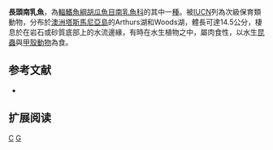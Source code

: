 {{Speciesbox 
| genus = Galaxias
| species = tanycephalus
| status = VU
| status_system = IUCN3.1
| authority = [[Fulton|Fulton]], 1978
| synonyms = 
}}

'''長頭南乳魚'''，為[[輻鰭魚綱|輻鰭魚綱]][[胡瓜魚目|胡瓜魚目]][[南乳魚科|南乳魚科]]的其中一[[種|種]]。被[[IUCN|IUCN]]列為次級保育類動物，分布於[[澳洲|澳洲]][[塔斯馬尼亞島|塔斯馬尼亞島]]的Arthurs湖和Woods湖，體長可達14.5公分，棲息於在岩石或砂質底部上的水流邊緣，有時在水生植物之中，屬肉食性，以水生[[昆蟲|昆蟲]]與[[甲殼動物|甲殼動物]]為食。

==参考文献==
*{{FishBase_species|genus=Galaxias|species=tanycephalus|year=2011|month=12}}

== 扩展阅读 ==
{{refbegin}}
{{wikispecies-inline|Galaxias tanycephalus|長頭南乳魚}}
{{refend}}
{{Taxonbar|from=Q307707}}

[[Category:南乳鱼属|C]]
[[Category:1978年描述的鱼类|G]]